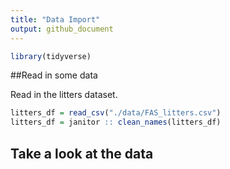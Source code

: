 ```yaml
---
title: "Data Import"
output: github_document
---
```


```r
library(tidyverse)
```

##Read in some data

Read in the litters dataset.

```r
litters_df = read_csv("./data/FAS_litters.csv")
litters_df = janitor :: clean_names(litters_df)
```

## Take a look at the data